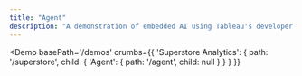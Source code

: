 ```yaml
---
title: "Agent"
description: "A demonstration of embedded AI using Tableau's developer capabilities"
---
```



<Demo
  basePath='/demos'
  crumbs={{
    'Superstore Analytics': {
      path: '/superstore',
      child: {
        'Agent': {
          path: '/agent',
          child: null
        }
      }
    }
  }}
>
  <Thread />
</Demo>
